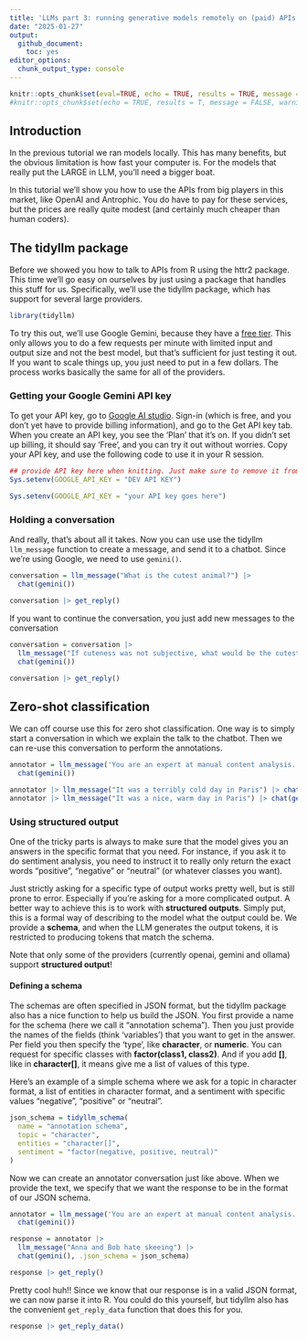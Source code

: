 ```yaml
---
title: 'LLMs part 3: running generative models remotely on (paid) APIs'
date: "2025-01-27"
output: 
  github_document:
    toc: yes
editor_options: 
  chunk_output_type: console
---
```

  
```r
knitr::opts_chunk$set(eval=TRUE, echo = TRUE, results = TRUE, message = FALSE, warning = FALSE, fig.keep='none')
#knitr::opts_chunk$set(echo = TRUE, results = T, message = FALSE, warning = FALSE)
```


## Introduction

In the previous tutorial we ran models locally. This has many benefits, but the obvious limitation is how fast your computer is. For the models that really put the LARGE in LLM, you'll need a bigger boat.

In this tutorial we'll show you how to use the APIs from big players in this market, like OpenAI and Antrophic. 
You do have to pay for these services, but the prices are really quite modest (and certainly much cheaper than human coders). 

## The tidyllm package

Before we showed you how to talk to APIs from R using the httr2 package. 
This time we'll go easy on ourselves by just using a package that handles this stuff for us.
Specifically, we'll use the tidyllm package, which has support for several large providers.

```r
library(tidyllm)
```

To try this out, we'll use Google Gemini, because they have a [free tier](https://ai.google.dev/pricing#1_5flash).
This only allows you to do a few requests per minute with limited input and output size and not the best model, but that's sufficient for just testing it out. 
If you want to scale things up, you just need to put in a few dollars. 
The process works basically the same for all of the providers.


### Getting your Google Gemini API key

To get your API key, go to [Google AI studio](https://aistudio.google.com/app/apikey). Sign-in (which is free, and you don't yet have to provide billing information), and go to the Get API key tab.
When you create an API key, you see the 'Plan' that it's on. If you didn't set up billing, it should say 'Free', and you can try it out without worries.
Copy your API key, and use the following code to use it in your R session.

```r
## provide API key here when knitting. Just make sure to remove it from the Rmd before pushing to github
Sys.setenv(GOOGLE_API_KEY = "DEV API KEY")
```

```r
Sys.setenv(GOOGLE_API_KEY = "your API key goes here")
```

### Holding a conversation

And really, that's about all it takes. Now you can use use the tidyllm `llm_message` function to create a message, and send it to a chatbot. Since we're using Google, we need to use `gemini()`.

```r
conversation = llm_message("What is the cutest animal?") |>
  chat(gemini())

conversation |> get_reply()
```

If you want to continue the conversation, you just add new messages to the conversation

```r
conversation = conversation |>
  llm_message("If cuteness was not subjective, what would be the cutest animal?") |>
  chat(gemini())

conversation |> get_reply()
```

## Zero-shot classification

We can off course use this for zero shot classification.
One way is to simply start a conversation in which we explain the talk to the chatbot. 
Then we can re-use this conversation to perform the annotations.

```r
annotator = llm_message('You are an expert at manual content analysis. Your task is to classify the sentiment of the following text. You will only respond with the sentiment class, which can be "positive", "negative" or "neutral"') |>
  chat(gemini())

annotator |> llm_message("It was a terribly cold day in Paris") |> chat(gemini())  |> get_reply()
annotator |> llm_message("It was a nice, warm day in Paris") |> chat(gemini()) |> get_reply()
```

### Using structured output

One of the tricky parts is always to make sure that the model gives you an answers in the specific format that you need.
For instance, if you ask it to do sentiment analysis, you need to instruct it to really only return the exact words "positive", "negative" or "neutral" (or whatever classes you want).

Just strictly asking for a specific type of output works pretty well, but is still prone to error. 
Especially if you're asking for a more complicated output. 
A better way to achieve this is to work with **structured outputs**.
Simply put, this is a formal way of describing to the model what the output could be.
We provide a **schema**, and when the LLM generates the output tokens, it is restricted to producing tokens that match the schema.

Note that only some of the providers (currently openai, gemini and ollama) support **structured output**!

#### Defining a schema

The schemas are often specified in JSON format, but the tidyllm package also has a nice function to help us build the JSON. 
You first provide a name for the schema (here we call it "annotation schema").
Then you just provide the names of the fields (think 'variables') that you want to get in the answer.
Per field you then specify the 'type', like **character**, or **numeric**. You can request for specific classes with **factor(class1, class2)**. And if you add **[]**, like in **character[]**, it means give me a list of values of this type.

Here's an example of a simple schema where we ask for a topic in character format, a list of entities in character format, and a sentiment with specific values "negative", "positive" or "neutral".

```r
json_schema = tidyllm_schema(
  name = "annotation schema",
  topic = "character",
  entities = "character[]",
  sentiment = "factor(negative, positive, neutral)"
)
```

Now we can create an annotator conversation just like above.
When we provide the text, we specify that we want the response to be in the format of our JSON schema.

```r
annotator = llm_message('You are an expert at manual content analysis. I will show you a text, and your task is to annotate three components. First, the topic of the text. Second, you need to list all the named entities. Third, you classify the sentiment of the text as either "positive", "negative" or "neutral".') |>
  chat(gemini())

response = annotator |>
  llm_message("Anna and Bob hate skeeing") |>
  chat(gemini(), .json_schema = json_schema)

response |> get_reply()
```

Pretty cool huh!!
Since we know that our response is in a valid JSON format, we can now parse it into R.
You could do this yourself, but tidyllm also has the convenient `get_reply_data` function that does this for you.

```r
response |> get_reply_data()
```


